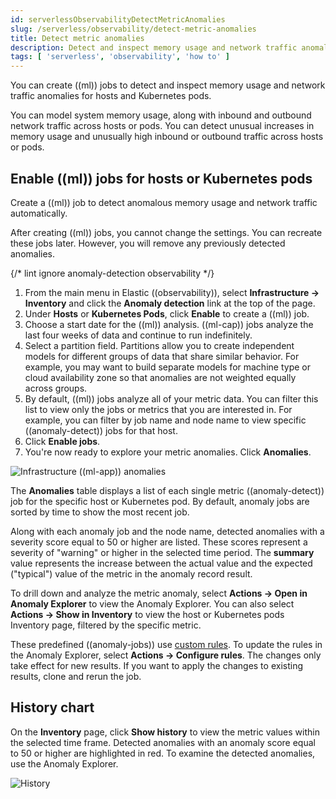 ```yaml
---
id: serverlessObservabilityDetectMetricAnomalies
slug: /serverless/observability/detect-metric-anomalies
title: Detect metric anomalies
description: Detect and inspect memory usage and network traffic anomalies for hosts and Kubernetes pods.
tags: [ 'serverless', 'observability', 'how to' ]
---
```


<p><DocBadge template="technical preview" /></p>

<div id="inspect-metric-anomalies"></div>

You can create ((ml)) jobs to detect and inspect memory usage and network traffic anomalies for hosts and Kubernetes pods.

You can model system memory usage, along with inbound and outbound network traffic across hosts or pods.
You can detect unusual increases in memory usage and unusually high inbound or outbound traffic across hosts or pods.

<div id="ml-jobs-hosts"></div>

## Enable ((ml)) jobs for hosts or Kubernetes pods

Create a ((ml)) job to detect anomalous memory usage and network traffic automatically.

After creating ((ml)) jobs, you cannot change the settings.
You can recreate these jobs later.
However, you will remove any previously detected anomalies.

{/* lint ignore anomaly-detection observability */}
1. From the main menu in Elastic ((observability)),
    select **Infrastructure → Inventory** and click the **Anomaly detection** link at the top of the page.
1. Under **Hosts** or **Kubernetes Pods**, click **Enable** to create a ((ml)) job.
1. Choose a start date for the ((ml)) analysis. ((ml-cap)) jobs analyze the last four weeks of data and continue to run indefinitely.
1. Select a partition field.
    Partitions allow you to create independent models for different groups of data that share similar behavior.
    For example, you may want to build separate models for machine type or cloud availability zone so that anomalies are not weighted equally across groups.
1. By default, ((ml)) jobs analyze all of your metric data.
    You can filter this list to view only the jobs or metrics that you are interested in.
    For example, you can filter by job name and node name to view specific ((anomaly-detect)) jobs for that host.
1. Click **Enable jobs**.
1. You're now ready to explore your metric anomalies. Click **Anomalies**.

![Infrastructure ((ml-app)) anomalies](../images/metrics-ml-jobs.png)

The **Anomalies** table displays a list of each single metric ((anomaly-detect)) job for the specific host or Kubernetes pod.
By default, anomaly jobs are sorted by time to show the most recent job.

Along with each anomaly job and the node name,
detected anomalies with a severity score equal to 50 or higher are listed.
These scores represent a severity of "warning" or higher in the selected time period.
The **summary** value represents the increase between the actual value and the expected ("typical") value of the metric in the anomaly record result.

To drill down and analyze the metric anomaly,
select **Actions → Open in Anomaly Explorer** to view the Anomaly Explorer.
You can also select **Actions → Show in Inventory** to view the host or Kubernetes pods Inventory page,
filtered by the specific metric.

<DocCallOut title="Note">

These predefined ((anomaly-jobs)) use [custom rules](((ml-docs))/ml-rules.html).
To update the rules in the Anomaly Explorer, select **Actions → Configure rules**.
The changes only take effect for new results.
If you want to apply the changes to existing results, clone and rerun the job.

</DocCallOut>

<div id="history-chart"></div>

## History chart

On the **Inventory** page, click **Show history** to view the metric values within the selected time frame.
Detected anomalies with an anomaly score equal to 50 or higher are highlighted in red.
To examine the detected anomalies, use the Anomaly Explorer.

![History](../images/metrics-history-chart.png)
